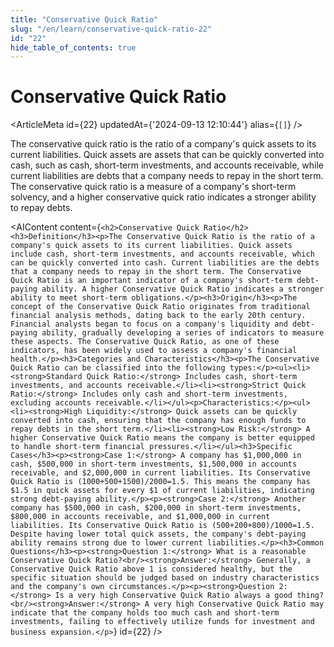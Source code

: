 ```yaml
---
title: "Conservative Quick Ratio"
slug: "/en/learn/conservative-quick-ratio-22"
id: "22"
hide_table_of_contents: true
---
```



# Conservative Quick Ratio

<ArticleMeta id={22} updatedAt={'2024-09-13 12:10:44'} alias={`[]`} />
<div className='border-solid border-b border-t-0 my-4 border-[var(--ifm-color-gray-300)]' />

The conservative quick ratio is the ratio of a company's quick assets to its current liabilities. Quick assets are assets that can be quickly converted into cash, such as cash, short-term investments, and accounts receivable, while current liabilities are debts that a company needs to repay in the short term. The conservative quick ratio is a measure of a company's short-term solvency, and a higher conservative quick ratio indicates a stronger ability to repay debts.

<AIContent content={`<h2>Conservative Quick Ratio</h2><h3>Definition</h3><p>The Conservative Quick Ratio is the ratio of a company's quick assets to its current liabilities. Quick assets include cash, short-term investments, and accounts receivable, which can be quickly converted into cash. Current liabilities are the debts that a company needs to repay in the short term. The Conservative Quick Ratio is an important indicator of a company's short-term debt-paying ability. A higher Conservative Quick Ratio indicates a stronger ability to meet short-term obligations.</p><h3>Origin</h3><p>The concept of the Conservative Quick Ratio originates from traditional financial analysis methods, dating back to the early 20th century. Financial analysts began to focus on a company's liquidity and debt-paying ability, gradually developing a series of indicators to measure these aspects. The Conservative Quick Ratio, as one of these indicators, has been widely used to assess a company's financial health.</p><h3>Categories and Characteristics</h3><p>The Conservative Quick Ratio can be classified into the following types:</p><ul><li><strong>Standard Quick Ratio:</strong> Includes cash, short-term investments, and accounts receivable.</li><li><strong>Strict Quick Ratio:</strong> Includes only cash and short-term investments, excluding accounts receivable.</li></ul><p>Characteristics:</p><ul><li><strong>High Liquidity:</strong> Quick assets can be quickly converted into cash, ensuring that the company has enough funds to repay debts in the short term.</li><li><strong>Low Risk:</strong> A higher Conservative Quick Ratio means the company is better equipped to handle short-term financial pressures.</li></ul><h3>Specific Cases</h3><p><strong>Case 1:</strong> A company has $1,000,000 in cash, $500,000 in short-term investments, $1,500,000 in accounts receivable, and $2,000,000 in current liabilities. Its Conservative Quick Ratio is (1000+500+1500)/2000=1.5. This means the company has $1.5 in quick assets for every $1 of current liabilities, indicating strong debt-paying ability.</p><p><strong>Case 2:</strong> Another company has $500,000 in cash, $200,000 in short-term investments, $800,000 in accounts receivable, and $1,000,000 in current liabilities. Its Conservative Quick Ratio is (500+200+800)/1000=1.5. Despite having lower total quick assets, the company's debt-paying ability remains strong due to lower current liabilities.</p><h3>Common Questions</h3><p><strong>Question 1:</strong> What is a reasonable Conservative Quick Ratio?<br/><strong>Answer:</strong> Generally, a Conservative Quick Ratio above 1 is considered healthy, but the specific situation should be judged based on industry characteristics and the company's own circumstances.</p><p><strong>Question 2:</strong> Is a very high Conservative Quick Ratio always a good thing?<br/><strong>Answer:</strong> A very high Conservative Quick Ratio may indicate that the company holds too much cash and short-term investments, failing to effectively utilize funds for investment and business expansion.</p>`} id={22} />
